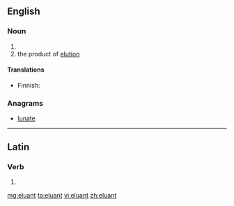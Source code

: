 ==English==

===Noun===
{{en-noun}}

# {{alternative spelling of|eluent}}
# the product of [[elution]]

====Translations====
{{trans-top|product of elution}}
* Finnish: {{t-|fi|eluaatti}}
{{trans-mid}}
{{trans-bottom}}

===Anagrams===
* [[lunate#English|lunate]]

----

==Latin==

===Verb===
{{la-verb-form|ēluant}}

# {{conjugation of|ēluō||3|p|pres|act|sub|lang=la}}

[[mg:eluant]]
[[ta:eluant]]
[[vi:eluant]]
[[zh:eluant]]